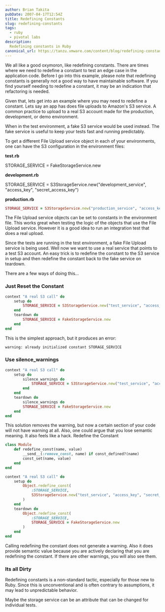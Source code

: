 ```yaml
---
author: Brian Takita
pubDate: 2007-04-17T12:54Z
title: Redefining Constants
slug: redefining-constants
tags:
  - ruby
  - pivotal labs
description:
  Redefining constants in Ruby
canonical_url: https://tanzu.vmware.com/content/blog/redefining-constants
---
```


We all like a good oxymoron, like redefining constants. There are times where we need to redefine a constant to test
an edge case in the application code. Before I go into this example, please note that redefining constants is
generally not a good way to have maintainable software. If you find yourself needing to redefine a constant, it may
be an indication that refactoring is needed.

Given that, lets get into an example where you may need to redefine a constant. Lets say an app has does file
uploads to Amazon's S3 service. A common practice to upload to a real S3 account made for the production,
development, or demo environment.

When in the test environment, a fake S3 service would be used instead. The fake service is useful to keep your tests
fast and running predictably.

To get a different File Upload service object in each of your environments, one can have the S3 configuration in the
environment files:

**test.rb**

STORAGE_SERVICE = FakeStorageService.new

**development.rb**

STORAGE_SERVICE = S3StorageService.new("development_service", "access_key", "secret_access_key")

**production.rb**

```rb
STORAGE_SERVICE = S3StorageService.new("production_service", "access_key", "secret_access_key")
```

The File Upload service objects can be set to constants in the environment file. This works great when testing the
logic of the objects that use the File Upload service. However it is a good idea to run an integration test that
does a real upload.

Since the tests are running in the test environment, a fake File Upload service is being used. Well now we want to
use a real service that points to a test S3 account. An easy trick is to redefine the constant to the S3 service in
setup and then redefine the constant back to the fake service on teardown.

There are a few ways of doing this...

### Just Reset the Constant

```rb
context "A real S3 call" do
	setup do
		STORAGE_SERVICE = S3StorageService.new("test_service", "access_key", "secret_access_key")
	end
	teardown do
		STORAGE_SERVICE = FakeStorageService.new
	end
end
```

This is the simplest approach, but it produces an error:

```sh
warning: already initialized constant STORAGE_SERVICE
```

### Use silence_warnings

```rb
context "A real S3 call" do
	setup do
		silence_warnings do
			STORAGE_SERVICE = S3StorageService.new("test_service", "access_key", "secret_access_key")
		end
	end
	teardown do
		silence_warnings do
		STORAGE_SERVICE = FakeStorageService.new
	end
end
```

This solution removes the warning, but now a certain section of your code will not have warning at all. Also, one could argue that you lose semantic meaning. It also feels like a hack.
Redefine the Constant

```rb
class Module
	def redefine_const(name, value)
		__send__(:remove_const, name) if const_defined?(name)
		const_set(name, value)
	end
end
```

```rb
context "A real S3 call" do
	setup do
		Object.redefine_const(
			:STORAGE_SERVICE,
			S3StorageService.new("test_service", "access_key", "secret_access_key")
		)
	end
	teardown do
		Object.redefine_const(
			:STORAGE_SERVICE,
			STORAGE_SERVICE = FakeStorageService.new
		)
	end
end
```

Calling redefining the constant does not generate a warning. Also it does provide semantic value because you are
actively declaring that you are redefining the constant. If there are other warnings, you will also see them.

### Its all Dirty

Redefining constants is a non-standard tactic, especially for those new to Ruby. Since this is unconventional and is
often contrary to assumptions, it may lead to unpredictable behavior.

Maybe the storage service can be an attribute that can be changed for individual tests.
